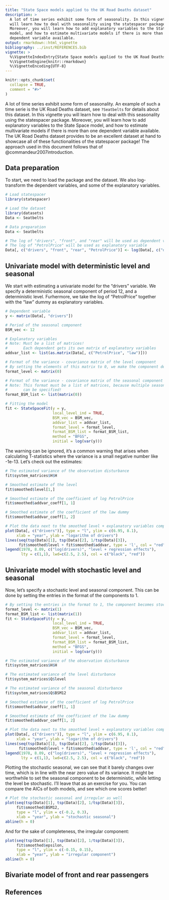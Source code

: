 ```yaml
---
title: "State Space models applied to the UK Road Deaths dataset"
description: >
  A lot of time series exhibit some form of seasonality. In this vignette you 
  will learn how to deal with seasonality using the statespacer package. 
  Moreover, you will learn how to add explanatory variables to the State Space 
  model, and how to estimate multivariate models if there is more than one 
  dependent variable available.
output: rmarkdown::html_vignette
bibliography: ../inst/REFERENCES.bib
vignette: >
  %\VignetteIndexEntry{State Space models applied to the UK Road Deaths dataset}
  %\VignetteEngine{knitr::rmarkdown}
  %\VignetteEncoding{UTF-8}
---
```


```r
knitr::opts_chunk$set(
  collapse = TRUE,
  comment = "#>"
)
```

A lot of time series exhibit some form of seasonality. An example of such a time serie is the UK Road Deaths dataset, see `?Seatbelts` for details about this dataset. In this vignette you will learn how to deal with this seasonality using the statespacer package. Moreover, you will learn how to add explanatory variables to the State Space model, and how to estimate multivariate models if there is more than one dependent variable available. The UK Road Deaths dataset provides to be an excellent dataset at hand to showcase all of these functionalities of the statespacer package! The approach used in this document follows that of @commandeur2007introduction.

## Data preparation

To start, we need to load the package and the dataset. We also log-transform the dependent variables, and some of the explanatory variables. 

```r
# Load statespacer
library(statespacer)

# Load the dataset
library(datasets)
Data <- Seatbelts

# Data preparation
Data <- Seatbelts

# The log of "drivers", "front", and "rear" will be used as dependent variables
# The log of "PetrolPrice" will be used as explanatory variable
Data[, c("drivers", "front", "rear", "PetrolPrice")] <- log(Data[, c("drivers", "front", "rear", "PetrolPrice")])
```

## Univariate model with deterministic level and seasonal
We start with estimating a univariate model for the "drivers" variable. We specify a deterministic seasonal component of period 12, and a deterministic level. Furhermore, we take the log of "PetrolPrice" together with the "law" dummy as explanatory variables.

```r
# Dependent variable
y <- matrix(Data[, "drivers"])

# Period of the seasonal component
BSM_vec <- 12

# Explanatory variables
# Note: Must be a list of matrices! 
#       Each dependent gets its own matrix of explanatory variables
addvar_list <- list(as.matrix(Data[, c("PetrolPrice", "law")]))

# Format of the variance - covariance matrix of the level component
# By setting the elements of this matrix to 0, we make the component deterministic
format_level <- matrix(0)

# Format of the variance - covariance matrix of the seasonal component
# Note: This format must be a list of matrices, because multiple seasonalities
#       can be specified!
format_BSM_list <- list(matrix(0))

# Fitting the model
fit <- StateSpaceFit(y = y,
                     local_level_ind = TRUE,
                     BSM_vec = BSM_vec,
                     addvar_list = addvar_list,
                     format_level = format_level, 
                     format_BSM_list = format_BSM_list,
                     method = "BFGS",
                     initial = log(var(y)))
```

The warning can be ignored, it's a common warning that arises when calculating T-statistics where the variance is a small negative number like -1e-13. Let's check out the estimates:

```r
# The estimated variance of the observation disturbance
fit$system_matrices$H$H

# Smoothed estimate of the level
fit$smoothed$level[1,]

# Smoothed estimate of the coefficient of log PetrolPrice
fit$smoothed$addvar_coeff[1, 1]

# Smoothed estimate of the coefficient of the law dummy
fit$smoothed$addvar_coeff[1, 2]

# Plot the data next to the smoothed level + explanatory variables components
plot(Data[, c("drivers")], type = "l", ylim = c(6.95, 8.1),
     xlab = "year", ylab = "logarithm of drivers")
lines(seq(tsp(Data)[1], tsp(Data)[2], 1/tsp(Data)[3]), 
      fit$smoothed$level + fit$smoothed$addvar, type = 'l', col = "red")
legend(1978, 8.09, c("log(drivers)", "level + regression effects"), 
       lty = c(1,1), lwd=c(2.5, 2.5), col = c("black", "red"))
```

## Univariate model with stochastic level and seasonal
Now, let's specify a stochastic level and seasonal component. This can be done by setting the entries in the format of the components to 1.

```r
# By setting the entries in the format to 1, the component becomes stochastic
format_level <- matrix(1)
format_BSM_list <- list(matrix(1))
fit <- StateSpaceFit(y = y,
                     local_level_ind = TRUE,
                     BSM_vec = BSM_vec,
                     addvar_list = addvar_list,
                     format_level = format_level,
                     format_BSM_list = format_BSM_list,
                     method = "BFGS",
                     initial = log(var(y)))

# The estimated variance of the observation disturbance
fit$system_matrices$H$H

# The estimated variance of the level disturbance
fit$system_matrices$Q$level

# The estimated variance of the seasonal disturbance
fit$system_matrices$Q$BSM12

# Smoothed estimate of the coefficient of log PetrolPrice
fit$smoothed$addvar_coeff[1, 1]

# Smoothed estimate of the coefficient of the law dummy
fit$smoothed$addvar_coeff[1, 2]

# Plot the data next to the smoothed level + explanatory variables components
plot(Data[, c("drivers")], type = "l", ylim = c(6.95, 8.1),
     xlab = "year", ylab = "logarithm of drivers")
lines(seq(tsp(Data)[1], tsp(Data)[2], 1/tsp(Data)[3]), 
      fit$smoothed$level + fit$smoothed$addvar, type = 'l', col = "red")
legend(1978, 8.09, c("log(drivers)", "level + regression effects"), 
       lty = c(1,1), lwd=c(2.5, 2.5), col = c("black", "red"))
```

Plotting the stochastic seasonal, we can see that it barely changes over time, which is in line with the near zero value of its variance. It might be worthwhile to set the seasonal component to be deterministic, while letting the level be stochastic. I'll leave that as an exercise for you. You can compare the AICs of both models, and see which one scores better!

```r
# Plot the stochastic seasonal and irregular as well
plot(seq(tsp(Data)[1], tsp(Data)[2], 1/tsp(Data)[3]), 
     fit$smoothed$BSM12,
     type = "l", ylim = c(-0.2, 0.3),
     xlab = "year", ylab = "stochastic seasonal")
abline(h = 0)
```

And for the sake of completeness, the irregular component:

```r
plot(seq(tsp(Data)[1], tsp(Data)[2], 1/tsp(Data)[3]), 
     fit$smoothed$epsilon,
     type = "l", ylim = c(-0.15, 0.15),
     xlab = "year", ylab = "irregular component")
abline(h = 0)
```

## Bivariate model of front and rear passengers


## References
